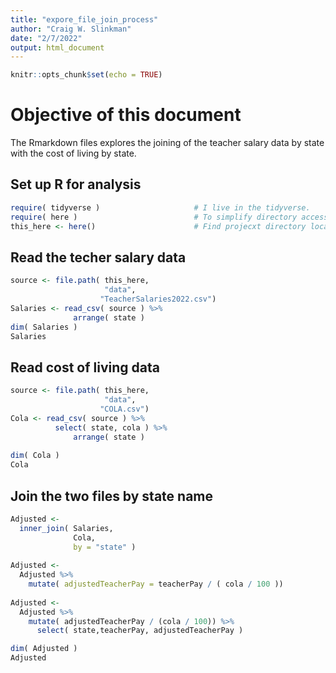 ```yaml
---
title: "expore_file_join_process"
author: "Craig W. Slinkman"
date: "2/7/2022"
output: html_document
---
```


```r
knitr::opts_chunk$set(echo = TRUE)
```

# Objective of this document

The Rmarkdown files explores the joining of the teacher salary data by state with the cost of living by state.

## Set up R for analysis

```r
require( tidyverse )                     # I live in the tidyverse.
require( here )                          # To simplify directory access.
this_here <- here()                      # Find projecxt directory location.
```

## Read the techer salary data

```r
source <- file.path( this_here,
                     "data",
                    "TeacherSalaries2022.csv")
Salaries <- read_csv( source ) %>% 
              arrange( state )
dim( Salaries )
Salaries
```

## Read cost of living data

```r
source <- file.path( this_here,
                     "data",
                    "COLA.csv")
Cola <- read_csv( source ) %>% 
          select( state, cola ) %>% 
              arrange( state )
          
dim( Cola )
Cola
```

## Join the two files by state name

```r
Adjusted <-
  inner_join( Salaries, 
              Cola,
              by = "state" )
    
Adjusted <- 
  Adjusted %>%
    mutate( adjustedTeacherPay = teacherPay / ( cola / 100 ))
          
Adjusted <-
  Adjusted %>% 
    mutate( adjustedTeacherPay / (cola / 100)) %>% 
      select( state,teacherPay, adjustedTeacherPay )

dim( Adjusted )
Adjusted

```

